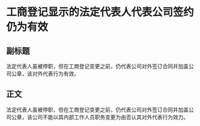 # 工商登记显示的法定代表人代表公司签约仍为有效
## 副标题
法定代表人虽被停职，但在工商登记变更之前，仍代表公司对外签订合同并加盖公司公章，该对外代表行为有效。
## 正文
法定代表人虽被停职，但在工商登记变更之前，仍代表公司对外签订合同并加盖公司公章，该公司不能以其内部工作人员职务变更为由否认其对外代表行为效力。